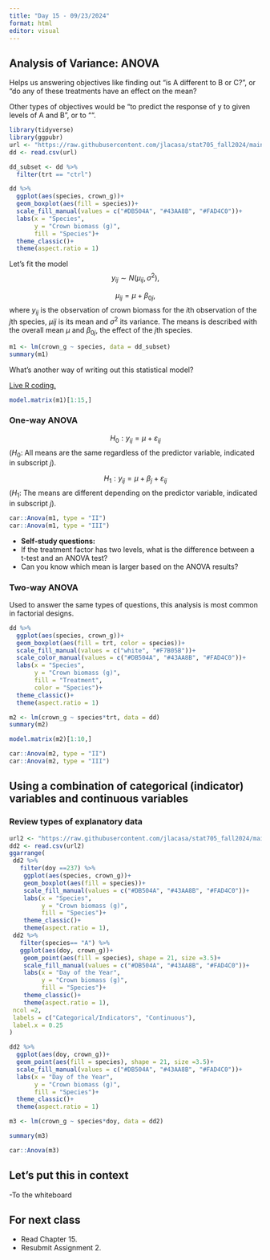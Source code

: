 ```yaml
---
title: "Day 15 - 09/23/2024"
format: html
editor: visual
---
```


## Analysis of Variance: ANOVA   

Helps us answering objectives like finding out "is A different to B or C?", or "do any of these treatments have an effect on the mean?  

Other types of objectives would be "to predict the response of y to given levels of A and B", or to "".

```r
library(tidyverse)
library(ggpubr)
url <- "https://raw.githubusercontent.com/jlacasa/stat705_fall2024/main/classes/data/lotus_part4.csv"
dd <- read.csv(url)

dd_subset <- dd %>% 
  filter(trt == "ctrl")
```


```r
dd %>% 
  ggplot(aes(species, crown_g))+
  geom_boxplot(aes(fill = species))+
  scale_fill_manual(values = c("#DB504A", "#43AA8B", "#FAD4C0"))+
  labs(x = "Species", 
       y = "Crown biomass (g)", 
       fill = "Species")+
  theme_classic()+
  theme(aspect.ratio = 1)
```

Let's fit the model $$y_{ij} \sim N(\mu_{ij}, \sigma^2),$$

$$\mu_{ij} = \mu + \beta_{0j},$$ where $y_{ij}$ is the observation of crown biomass for the $i$th observation of the $j$th species, $\mu{ij}$ is its mean and $\sigma^2$ its variance. The means is described with the overall mean $\mu$ and $\beta_{0j}$, the effect of the $j$th species.

```r
m1 <- lm(crown_g ~ species, data = dd_subset)
summary(m1)
```

What's another way of writing out this statistical model?  

[Live R coding.](https://github.com/jlacasa/stat705_fall2024/blob/main/classes/in_class_code/day15_inclass.Rmd) 


```r
model.matrix(m1)[1:15,]
```

### One-way ANOVA   

$$H_0: y_{ij} = \mu + \varepsilon_{ij}$$
($H_0:$ All means are the same regardless of the predictor variable, indicated in subscript $j$).

$$H_1: y_{ij} = \mu + \beta_j + \varepsilon_{ij}$$
($H_1:$ The means are different depending on the predictor variable, indicated in subscript $j$).

```r
car::Anova(m1, type = "II")
car::Anova(m1, type = "III")
```

::: {.alert .alert-info}
-   <strong>Self-study questions:</strong> 
  - If the treatment factor has two levels, what is the difference between a t-test and an ANOVA test?   
  - Can you know which mean is larger based on the ANOVA results?  
  
:::

### Two-way ANOVA  

Used to answer the same types of questions, this analysis is most common in factorial designs.  


```r
dd %>% 
  ggplot(aes(species, crown_g))+
  geom_boxplot(aes(fill = trt, color = species))+
  scale_fill_manual(values = c("white", "#F7B05B"))+
  scale_color_manual(values = c("#DB504A", "#43AA8B", "#FAD4C0"))+
  labs(x = "Species", 
       y = "Crown biomass (g)", 
       fill = "Treatment", 
       color = "Species")+
  theme_classic()+
  theme(aspect.ratio = 1)
```

```r
m2 <- lm(crown_g ~ species*trt, data = dd)
summary(m2)
```

```r
model.matrix(m2)[1:10,]
```

```r
car::Anova(m2, type = "II")
car::Anova(m2, type = "III")
```


## Using a combination of categorical (indicator) variables and continuous variables  

### Review types of explanatory data    

```r
url2 <- "https://raw.githubusercontent.com/jlacasa/stat705_fall2024/main/classes/data/lotus_part3.csv"
dd2 <- read.csv(url2) 
ggarrange(
 dd2 %>% 
   filter(doy ==237) %>% 
    ggplot(aes(species, crown_g))+
    geom_boxplot(aes(fill = species))+
    scale_fill_manual(values = c("#DB504A", "#43AA8B", "#FAD4C0"))+
    labs(x = "Species", 
         y = "Crown biomass (g)", 
         fill = "Species")+
    theme_classic()+
    theme(aspect.ratio = 1), 
 dd2 %>% 
   filter(species== "A") %>% 
   ggplot(aes(doy, crown_g))+
    geom_point(aes(fill = species), shape = 21, size =3.5)+
    scale_fill_manual(values = c("#DB504A", "#43AA8B", "#FAD4C0"))+
    labs(x = "Day of the Year", 
         y = "Crown biomass (g)", 
         fill = "Species")+
    theme_classic()+
    theme(aspect.ratio = 1),
 ncol =2, 
 labels = c("Categorical/Indicators", "Continuous"), 
 label.x = 0.25
)
```

```r
dd2 %>% 
  ggplot(aes(doy, crown_g))+
  geom_point(aes(fill = species), shape = 21, size =3.5)+
  scale_fill_manual(values = c("#DB504A", "#43AA8B", "#FAD4C0"))+
  labs(x = "Day of the Year", 
       y = "Crown biomass (g)", 
       fill = "Species")+
  theme_classic()+
  theme(aspect.ratio = 1)
```

```r
m3 <- lm(crown_g ~ species*doy, data = dd2)

summary(m3)

car::Anova(m3)
```


## Let's put this in context  

-To the whiteboard

## For next class  

- Read Chapter 15.  
- Resubmit Assignment 2.
